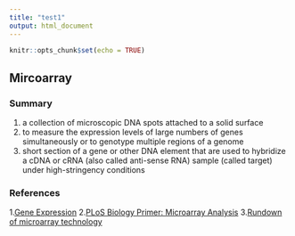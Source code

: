```yaml
---
title: "test1"
output: html_document
---
```


```r
knitr::opts_chunk$set(echo = TRUE)
```

## Mircoarray
### Summary
1. a collection of microscopic DNA spots attached to a solid surface
2. to measure the expression levels of large numbers of genes simultaneously or to genotype multiple regions of a genome
3. short section of a gene or other DNA element that are used to hybridize a cDNA or cRNA (also called anti-sense RNA) sample (called target) under high-stringency conditions

### References
1.[Gene Expression](https://dmoztools.net/Science/Biology/Biochemistry_and_Molecular_Biology/Gene_Expression/)
2.[PLoS Biology Primer: Microarray Analysis](http://journals.plos.org/plosbiology/article?id=10.1371/journal.pbio.0000015)
3.[Rundown of microarray technology](https://www.genome.gov/page.cfm?pageID=10000533)




